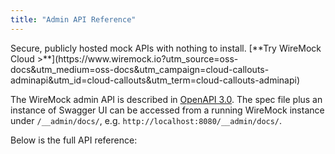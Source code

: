 ```yaml
---
title: "Admin API Reference"
---
```




<CloudCallout title="WireMock Cloud" icon="rocket">
    Secure, publicly hosted mock APIs with nothing to install.
    [**Try WireMock Cloud >**](https://www.wiremock.io?utm_source=oss-docs&utm_medium=oss-docs&utm_campaign=cloud-callouts-adminapi&utm_id=cloud-callouts&utm_term=cloud-callouts-adminapi)
</CloudCallout>

The WireMock admin API is described in [OpenAPI 3.0](https://github.com/OAI/OpenAPI-Specification/blob/master/versions/3.0.0.md). The spec file plus an instance of Swagger UI can be accessed from a running WireMock instance under `/__admin/docs/`, e.g. `http://localhost:8080/__admin/docs/`.

Below is the full API reference:

<redoc src="/assets/js/wiremock-admin-api.json"></redoc>
